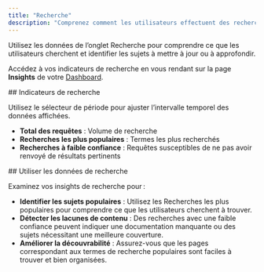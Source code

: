 ```yaml
---
title: "Recherche"
description: "Comprenez comment les utilisateurs effectuent des recherches dans votre documentation"
---
```


Utilisez les données de l’onglet Recherche pour comprendre ce que les utilisateurs cherchent et identifier les sujets à mettre à jour ou à approfondir.

Accédez à vos indicateurs de recherche en vous rendant sur la page **Insights** de votre [Dashboard](https://dashboard.mintlify.com/products/insights).

<div id="search-metrics">
  ## Indicateurs de recherche
</div>

Utilisez le sélecteur de période pour ajuster l’intervalle temporel des données affichées.

- **Total des requêtes** : Volume de recherche
- **Recherches les plus populaires** : Termes les plus recherchés
- **Recherches à faible confiance** : Requêtes susceptibles de ne pas avoir renvoyé de résultats pertinents

<div id="using-search-data">
  ## Utiliser les données de recherche
</div>

Examinez vos insights de recherche pour :

- **Identifier les sujets populaires** : Utilisez les Recherches les plus populaires pour comprendre ce que les utilisateurs cherchent à trouver.
- **Détecter les lacunes de contenu** : Des recherches avec une faible confiance peuvent indiquer une documentation manquante ou des sujets nécessitant une meilleure couverture.
- **Améliorer la découvrabilité** : Assurez-vous que les pages correspondant aux termes de recherche populaires sont faciles à trouver et bien organisées.